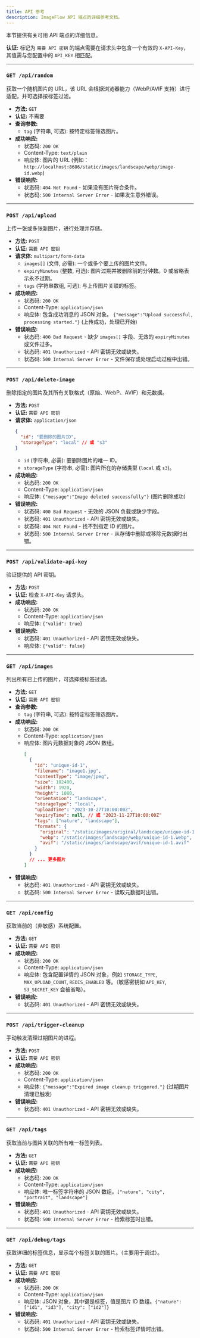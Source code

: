 ```yaml
---
title: API 参考
description: ImageFlow API 端点的详细参考文档。
---
```


本节提供有关可用 API 端点的详细信息。

**认证:** 标记为 `需要 API 密钥` 的端点需要在请求头中包含一个有效的 `X-API-Key`，其值需与您配置中的 `API_KEY` 相匹配。

---

### `GET /api/random`

获取一个随机图片的 URL，该 URL 会根据浏览器能力（WebP/AVIF 支持）进行适配，并可选择按标签过滤。

-   **方法:** `GET`
-   **认证:** 不需要
-   **查询参数:**
    -   `tag` (字符串, 可选): 按特定标签筛选图片。
-   **成功响应:**
    -   状态码: `200 OK`
    -   Content-Type: `text/plain`
    -   响应体: 图片的 URL (例如：`http://localhost:8686/static/images/landscape/webp/image-id.webp`)
-   **错误响应:**
    -   状态码: `404 Not Found` - 如果没有图片符合条件。
    -   状态码: `500 Internal Server Error` - 如果发生意外错误。

---

### `POST /api/upload`

上传一张或多张新图片，进行处理并存储。

-   **方法:** `POST`
-   **认证:** `需要 API 密钥`
-   **请求体:** `multipart/form-data`
    -   `images[]` (文件, 必需): 一个或多个要上传的图片文件。
    -   `expiryMinutes` (整数, 可选): 图片过期并被删除前的分钟数。0 或省略表示永不过期。
    -   `tags` (字符串数组, 可选): 与上传图片关联的标签。
-   **成功响应:**
    -   状态码: `200 OK`
    -   Content-Type: `application/json`
    -   响应体: 包含成功消息的 JSON 对象。 `{"message":"Upload successful, processing started."}` (上传成功，处理已开始)
-   **错误响应:**
    -   状态码: `400 Bad Request` - 缺少 `images[]` 字段、无效的 `expiryMinutes` 或文件过多。
    -   状态码: `401 Unauthorized` - API 密钥无效或缺失。
    -   状态码: `500 Internal Server Error` - 文件保存或处理启动过程中出错。

---

### `POST /api/delete-image`

删除指定的图片及其所有关联格式（原始、WebP、AVIF）和元数据。

-   **方法:** `POST`
-   **认证:** `需要 API 密钥`
-   **请求体:** `application/json`
    ```json
    {
      "id": "要删除的图片ID",
      "storageType": "local" // 或 "s3"
    }
    ```
    -   `id` (字符串, 必需): 要删除图片的唯一 ID。
    -   `storageType` (字符串, 必需): 图片所在的存储类型 (`local` 或 `s3`)。
-   **成功响应:**
    -   状态码: `200 OK`
    -   Content-Type: `application/json`
    -   响应体: `{"message":"Image deleted successfully"}` (图片删除成功)
-   **错误响应:**
    -   状态码: `400 Bad Request` - 无效的 JSON 负载或缺少字段。
    -   状态码: `401 Unauthorized` - API 密钥无效或缺失。
    -   状态码: `404 Not Found` - 找不到指定 ID 的图片。
    -   状态码: `500 Internal Server Error` - 从存储中删除或移除元数据时出错。

---

### `POST /api/validate-api-key`

验证提供的 API 密钥。

-   **方法:** `POST`
-   **认证:** 检查 `X-API-Key` 请求头。
-   **成功响应:**
    -   状态码: `200 OK`
    -   Content-Type: `application/json`
    -   响应体: `{"valid": true}`
-   **错误响应:**
    -   状态码: `401 Unauthorized` - API 密钥无效或缺失。
    -   响应体: `{"valid": false}`

---

### `GET /api/images`

列出所有已上传的图片，可选择按标签过滤。

-   **方法:** `GET`
-   **认证:** `需要 API 密钥`
-   **查询参数:**
    -   `tag` (字符串, 可选): 按特定标签筛选图片。
-   **成功响应:**
    -   状态码: `200 OK`
    -   Content-Type: `application/json`
    -   响应体: 图片元数据对象的 JSON 数组。
        ```json
        [
          {
            "id": "unique-id-1",
            "filename": "image1.jpg",
            "contentType": "image/jpeg",
            "size": 102400,
            "width": 1920,
            "height": 1080,
            "orientation": "landscape",
            "storageType": "local",
            "uploadTime": "2023-10-27T10:00:00Z",
            "expiryTime": null, // 或 "2023-11-27T10:00:00Z"
            "tags": ["nature", "landscape"],
            "formats": {
              "original": "/static/images/original/landscape/unique-id-1.jpg",
              "webp": "/static/images/landscape/webp/unique-id-1.webp",
              "avif": "/static/images/landscape/avif/unique-id-1.avif"
            }
          }
          // ... 更多图片
        ]
        ```
-   **错误响应:**
    -   状态码: `401 Unauthorized` - API 密钥无效或缺失。
    -   状态码: `500 Internal Server Error` - 读取元数据时出错。

---

### `GET /api/config`

获取当前的（非敏感）系统配置。

-   **方法:** `GET`
-   **认证:** `需要 API 密钥`
-   **成功响应:**
    -   状态码: `200 OK`
    -   Content-Type: `application/json`
    -   响应体: 包含配置详情的 JSON 对象，例如 `STORAGE_TYPE`, `MAX_UPLOAD_COUNT`, `REDIS_ENABLED` 等。（敏感密钥如 `API_KEY`, `S3_SECRET_KEY` 会被省略）。
-   **错误响应:**
    -   状态码: `401 Unauthorized` - API 密钥无效或缺失。

---

### `POST /api/trigger-cleanup`

手动触发清理过期图片的进程。

-   **方法:** `POST`
-   **认证:** `需要 API 密钥`
-   **成功响应:**
    -   状态码: `200 OK`
    -   Content-Type: `application/json`
    -   响应体: `{"message":"Expired image cleanup triggered."}` (过期图片清理已触发)
-   **错误响应:**
    -   状态码: `401 Unauthorized` - API 密钥无效或缺失。

---

### `GET /api/tags`

获取当前与图片关联的所有唯一标签列表。

-   **方法:** `GET`
-   **认证:** `需要 API 密钥`
-   **成功响应:**
    -   状态码: `200 OK`
    -   Content-Type: `application/json`
    -   响应体: 唯一标签字符串的 JSON 数组。`["nature", "city", "portrait", "landscape"]`
-   **错误响应:**
    -   状态码: `401 Unauthorized` - API 密钥无效或缺失。
    -   状态码: `500 Internal Server Error` - 检索标签时出错。

---

### `GET /api/debug/tags`

获取详细的标签信息，显示每个标签关联的图片。（主要用于调试）。

-   **方法:** `GET`
-   **认证:** `需要 API 密钥`
-   **成功响应:**
    -   状态码: `200 OK`
    -   Content-Type: `application/json`
    -   响应体: JSON 对象，其中键是标签，值是图片 ID 数组。`{"nature": ["id1", "id3"], "city": ["id2"]}`
-   **错误响应:**
    -   状态码: `401 Unauthorized` - API 密钥无效或缺失。
    -   状态码: `500 Internal Server Error` - 检索标签详情时出错。 